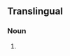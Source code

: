 ==Translingual==
{{wikipedia}}
{{wikispecies}}
===Noun===
{{head|mul|noun|head=''[[Achatinella]] [[pulcherrima]]''}}

# {{taxon|species|genus|Achatinella|a species of [[gastropod]] which is [[endemic]] to [[Oahu]] in the US Hawaiian islands and currently an [[endangered species]]}}